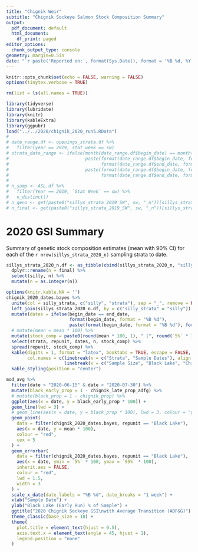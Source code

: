 ```yaml
---
title: "Chignik Weir"
subtitle: "Chignik Sockeye Salmon Stock Composition Summary"
output:
  pdf_document: default
  html_document:
    df_print: paged
editor_options:
  chunk_output_type: console
geometry: margin=0.5in
date: "`r paste('Reported on:', format(Sys.Date(), format = '%B %d, %Y'), 'at', format(Sys.time(), format = '%I:%M %p'))`"
---
```


```r
knitr::opts_chunk$set(echo = FALSE, warning = FALSE)
options(tinytex.verbose = TRUE)

rm(list = ls(all.names = TRUE))

library(tidyverse)
library(lubridate)
library(knitr)
library(kableExtra)
library(ggpubr)
load("../../2020/chignik_2020_run5.RData")
# 
# date_range.df <- openings_strata.df %>% 
#   filter(year == 2019, stat_week == sw)
# strata_date_range <- ifelse(month(date_range.df$begin_date) == month(date_range.df$end_date),
#                             paste(format(date_range.df$begin_date, format = "%B %d"), 
#                                   format(date_range.df$end_date, format = "%d, %Y"), sep = "-"),
#                             paste(format(date_range.df$begin_date, format = "%B %d"), 
#                                   format(date_range.df$end_date, format = "%B %d, %Y"), sep = "-"))
# 
# n_samp <- ASL.df %>% 
#   filter(Year == 2019, `Stat Week` == sw) %>% 
#   n_distinct()
# n_geno <- get(paste0("sillys_strata_2019_SW", sw, "_n"))[sillys_strata, "Genotyped"]
# n_final <- get(paste0("sillys_strata_2019_SW", sw, "_n"))[sillys_strata, "Final"]
```

# 2020 GSI Summary

Summary of genetic stock composition estimates (mean with 90% CI) for each of the `r nrow(sillys_strata_2020_n)` sampling strata to date.

```r
sillys_strata_2020_n.df <- as_tibble(cbind(sillys_strata_2020_n, "silly_strata" = rownames(sillys_strata_2020_n))) %>% 
  dplyr::rename(n = final) %>% 
  select(silly, n) %>% 
  mutate(n = as.integer(n))

options(knitr.kable.NA = '')
chignik_2020_dates.bayes %>% 
  unite(col = silly_strata, c("silly", "strata"), sep = "_", remove = FALSE) %>% 
  left_join(sillys_strata_2020_n.df, by = c("silly_strata" = "silly")) %>% 
  mutate(dates = ifelse(begin_date == end_date, 
                        format(begin_date, format = "%B %d"), 
                        paste(format(begin_date, format = "%B %d"), format(end_date, format = "%d"), sep = "-"))) %>% 
  # mutate(mean = mean * 100) %>% 
  mutate(stock_comp = paste0(round(mean * 100, 1), " (", round(`5%` * 100, 1), " - ", round(`95%` * 100, 1), ")")) %>% 
  select(strata, repunit, dates, n, stock_comp) %>% 
  spread(repunit, stock_comp) %>% 
  kable(digits = 1, format = "latex", booktabs = TRUE, escape = FALSE, linesep = "",
        col.names = c(linebreak(x = c("Strata", "Sample Dates"), align = "l"),
                      linebreak(x = c("Sample Size", "Black Lake", "Chignik Lake"), align = "r"))) %>% 
  kable_styling(position = "center")
```

```r
mod_avg %>%
  filter(date > "2020-06-15" & date < "2020-07-30") %>%
  mutate(black_early_prop = 1 - chignik_late_prop_adfg) %>%
  # mutate(black_prop = 1 - chignik_prop) %>%
  ggplot(aes(x = date, y = black_early_prop * 100)) +
  geom_line(lwd = 3) +
  # geom_line(aes(x = date, y = black_prop * 100), lwd = 3, colour = "grey50") +
  geom_point(
    data = filter(chignik_2020_dates.bayes, repunit == "Black Lake"),
    aes(x = date, y = mean * 100),
    colour = "red",
    cex = 5
  ) +
  geom_errorbar(
    data = filter(chignik_2020_dates.bayes, repunit == "Black Lake"),
    aes(x = date, ymin = `5%` * 100, ymax = `95%` * 100),
    inherit.aes = FALSE,
    colour = "red",
    lwd = 1.5,
    width = 3
  ) +
  scale_x_date(date_labels = "%B %d", date_breaks = "1 week") +
  xlab("Sample Date") +
  ylab("Black Lake (Early Run) % of Sample") +
  ggtitle("2020 Chignik Sockeye GSI\nwith Average Transition (ADF&G)") +
  theme_classic(base_size = 18) +
  theme(
    plot.title = element_text(hjust = 0.5),
    axis.text.x = element_text(angle = 45, hjust = 1),
    legend.position = "none"
  )
```